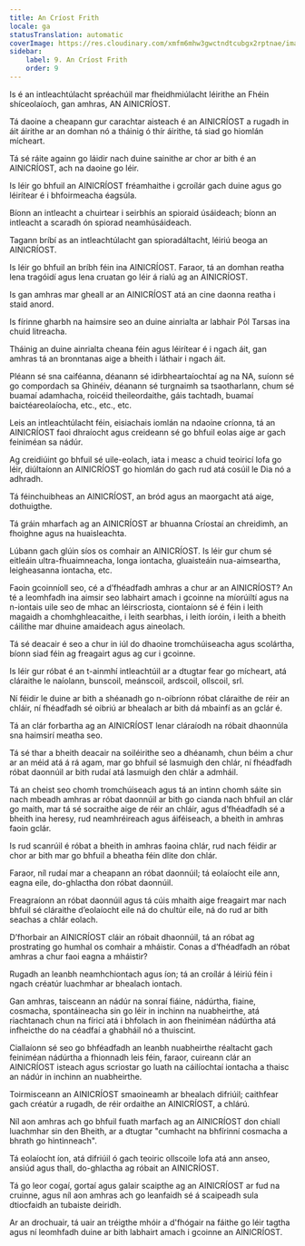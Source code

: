 ```yaml
---
title: An Críost Frith
locale: ga
statusTranslation: automatic
coverImage: https://res.cloudinary.com/xmfm6mhw3gwctndtcubgx2rptnae/image/upload/v1741354419/small_cover_la_gran_rebelion_28716e29d2.webp
sidebar:
    label: 9. An Críost Frith
    order: 9
---
```

Is é an intleachtúlacht spréachúil mar fheidhmiúlacht léirithe an Fhéin shíceolaíoch, gan amhras, AN AINICRÍOST.

Tá daoine a cheapann gur carachtar aisteach é an AINICRÍOST a rugadh in áit áirithe ar an domhan nó a tháinig ó thír áirithe, tá siad go hiomlán mícheart.

Tá sé ráite againn go láidir nach duine sainithe ar chor ar bith é an AINICRÍOST, ach na daoine go léir.

Is léir go bhfuil an AINICRÍOST fréamhaithe i gcroílár gach duine agus go léirítear é i bhfoirmeacha éagsúla.

Bíonn an intleacht a chuirtear i seirbhís an spioraid úsáideach; bíonn an intleacht a scaradh ón spiorad neamhúsáideach.

Tagann bríbí as an intleachtúlacht gan spioradáltacht, léiriú beoga an AINICRÍOST.

Is léir go bhfuil an bríbh féin ina AINICRÍOST. Faraor, tá an domhan reatha lena tragóidí agus lena cruatan go léir á rialú ag an AINICRÍOST.

Is gan amhras mar gheall ar an AINICRÍOST atá an cine daonna reatha i staid anord.

Is fírinne gharbh na haimsire seo an duine ainrialta ar labhair Pól Tarsas ina chuid litreacha.

Tháinig an duine ainrialta cheana féin agus léirítear é i ngach áit, gan amhras tá an bronntanas aige a bheith i láthair i ngach áit.

Pléann sé sna caiféanna, déanann sé idirbheartaíochtaí ag na NA, suíonn sé go compordach sa Ghinéiv, déanann sé turgnaimh sa tsaotharlann, chum sé buamaí adamhacha, roicéid theileordaithe, gáis tachtadh, buamaí baictéareolaíocha, etc., etc., etc.

Leis an intleachtúlacht féin, eisiachais iomlán na ndaoine críonna, tá an AINICRÍOST faoi dhraíocht agus creideann sé go bhfuil eolas aige ar gach feiniméan sa nádúr.

Ag creidiúint go bhfuil sé uile-eolach, iata i measc a chuid teoiricí lofa go léir, diúltaíonn an AINICRÍOST go hiomlán do gach rud atá cosúil le Dia nó a adhradh.

Tá féinchuibheas an AINICRÍOST, an bród agus an maorgacht atá aige, dothuigthe.

Tá gráin mharfach ag an AINICRÍOST ar bhuanna Críostaí an chreidimh, an fhoighne agus na huaisleachta.

Lúbann gach glúin síos os comhair an AINICRÍOST. Is léir gur chum sé eitleáin ultra-fhuaimneacha, longa iontacha, gluaisteáin nua-aimseartha, leigheasanna iontacha, etc.

Faoin gcoinníoll seo, cé a d’fhéadfadh amhras a chur ar an AINICRÍOST? An té a leomhfadh ina aimsir seo labhairt amach i gcoinne na míorúiltí agus na n-iontais uile seo de mhac an léirscriosta, ciontaíonn sé é féin i leith magaidh a chomhghleacaithe, i leith searbhas, i leith íoróin, i leith a bheith cáilithe mar dhuine amaideach agus aineolach.

Tá sé deacair é seo a chur in iúl do dhaoine tromchúiseacha agus scolártha, bíonn siad féin ag freagairt agus ag cur i gcoinne.

Is léir gur róbat é an t-ainmhí intleachtúil ar a dtugtar fear go mícheart, atá cláraithe le naíolann, bunscoil, meánscoil, ardscoil, ollscoil, srl.

Ní féidir le duine ar bith a shéanadh go n-oibríonn róbat cláraithe de réir an chláir, ní fhéadfadh sé oibriú ar bhealach ar bith dá mbainfí as an gclár é.

Tá an clár forbartha ag an AINICRÍOST lenar cláraíodh na róbait dhaonnúla sna haimsirí meatha seo.

Tá sé thar a bheith deacair na soiléirithe seo a dhéanamh, chun béim a chur ar an méid atá á rá agam, mar go bhfuil sé lasmuigh den chlár, ní fhéadfadh róbat daonnúil ar bith rudaí atá lasmuigh den chlár a admháil.

Tá an cheist seo chomh tromchúiseach agus tá an intinn chomh sáite sin nach mbeadh amhras ar róbat daonnúil ar bith go cianda nach bhfuil an clár go maith, mar tá sé socraithe aige de réir an chláir, agus d’fhéadfadh sé a bheith ina heresy, rud neamhréireach agus áiféiseach, a bheith in amhras faoin gclár.

Is rud scanrúil é róbat a bheith in amhras faoina chlár, rud nach féidir ar chor ar bith mar go bhfuil a bheatha féin dlite don chlár.

Faraor, níl rudaí mar a cheapann an róbat daonnúil; tá eolaíocht eile ann, eagna eile, do-ghlactha don róbat daonnúil.

Freagraíonn an róbat daonnúil agus tá cúis mhaith aige freagairt mar nach bhfuil sé cláraithe d’eolaíocht eile ná do chultúr eile, ná do rud ar bith seachas a chlár eolach.

D’fhorbair an AINICRÍOST cláir an róbait dhaonnúil, tá an róbat ag prostrating go humhal os comhair a mháistir. Conas a d’fhéadfadh an róbat amhras a chur faoi eagna a mháistir?

Rugadh an leanbh neamhchiontach agus íon; tá an croílár á léiriú féin i ngach créatúr luachmhar ar bhealach iontach.

Gan amhras, taisceann an nádúr na sonraí fiáine, nádúrtha, fiaine, cosmacha, spontáineacha sin go léir in inchinn na nuabheirthe, atá riachtanach chun na fíricí atá i bhfolach in aon fheiniméan nádúrtha atá infheicthe do na céadfaí a ghabháil nó a thuiscint.

Ciallaíonn sé seo go bhféadfadh an leanbh nuabheirthe réaltacht gach feiniméan nádúrtha a fhionnadh leis féin, faraor, cuireann clár an AINICRÍOST isteach agus scriostar go luath na cáilíochtaí iontacha a thaisc an nádúr in inchinn an nuabheirthe.

Toirmisceann an AINICRÍOST smaoineamh ar bhealach difriúil; caithfear gach créatúr a rugadh, de réir ordaithe an AINICRÍOST, a chlárú.

Níl aon amhras ach go bhfuil fuath marfach ag an AINICRÍOST don chiall luachmhar sin den Bheith, ar a dtugtar "cumhacht na bhfírinní cosmacha a bhrath go hintinneach".

Tá eolaíocht íon, atá difriúil ó gach teoiric ollscoile lofa atá ann anseo, ansiúd agus thall, do-ghlactha ag róbait an AINICRÍOST.

Tá go leor cogaí, gortaí agus galair scaipthe ag an AINICRÍOST ar fud na cruinne, agus níl aon amhras ach go leanfaidh sé á scaipeadh sula dtiocfaidh an tubaiste deiridh.

Ar an drochuair, tá uair an tréigthe mhóir a d'fhógair na fáithe go léir tagtha agus ní leomhfadh duine ar bith labhairt amach i gcoinne an AINICRÍOST.

